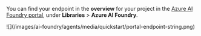 You can find your endpoint in the **overview** for your project in the [Azure AI Foundry portal](https://ai.azure.com/?cid=learnDocs), under **Libraries** > **Azure AI Foundry**.

<Frame>
    ![](/images/ai-foundry/agents/media/quickstart/portal-endpoint-string.png)
</Frame>